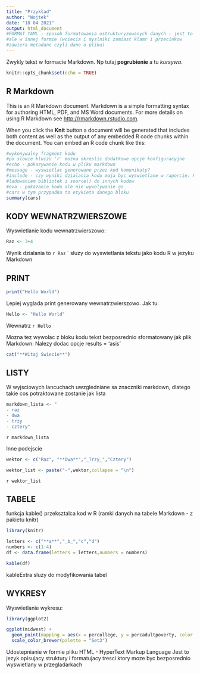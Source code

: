 ```yaml
---
title: "Przykład"
author: "Wojtek"
date: "18 04 2021"
output: html_document
#FORMAT YAML - sposob formatowania ustrukturyzowanych danych - jest to nadzbiór JSON i prezentuje podobne struktury
#ale w innej formie (wciecia i myslniki zamiast klamr i przecinkow
#zawiera metadane czyli dane o pliku)
---
```


Zwykly tekst w formacie Markdown. Np tutaj **pogrubienie** a tu _kursywa_.
```r
knitr::opts_chunk$set(echo = TRUE)
```

## R Markdown

This is an R Markdown document. Markdown is a simple formatting syntax for authoring HTML, PDF, and MS Word documents. For more details on using R Markdown see <http://rmarkdown.rstudio.com>.

When you click the **Knit** button a document will be generated that includes both content as well as the output of any embedded R code chunks within the document. You can embed an R code chunk like this:

```r
#wykonywalny fragment kodu 
#po slowie kluczu 'r' mozna okreslic dodatkowe opcje konfiguracyjne
#echo - pokazywanie kodu w pliku markdown
#message - wyswietlac generowane przez kod komunikaty?
#include - czy wyniki dzialania kodu maja byc wyswietlane w raporcie. Przydatne FALSE np w pierwszym bloku z
#ladowaniem bibliotek i source() do innych kodow
#eva - pokazanie kodu ale nie wywolywanie go
#cars w tym przypadku to etykieta danego bloku
summary(cars)
```

## KODY WEWNATRZWIERSZOWE

Wyswietlanie kodu wewnatrzwierszowo:

```r
Raz <- 3+4
```
Wynik dzialania to `r Raz` 
` sluzy do wyswietlania tekstu jako kodu R w jezyku Markdown

## PRINT
```r
print("Hello World")
```

Lepiej wyglada print generowany wewnatrzwierszowo. Jak tu:
```r
Hello <- "Hello World"
```
Wewnatrz `r Hello`

Mozna tez wywolac z bloku kodu tekst bezposrednio sformatowany jak plik Markdown:
Nalezy dodac opcje results = 'asis'
```r
cat("**Witaj Swiecie**")
```

## LISTY

W wyjsciowych lancuchach uwzgledniane sa znaczniki markdown, dlatego takie cos potraktowane zostanie jak lista
```r
markdown_lista <- "
- raz
- dwa
- trzy
- cztery"
```

`r markdown_lista`


Inne podejscie
```r
wektor <- c("Raz", "**Dwa**","_Trzy_","Cztery")

wektor_list <- paste("-",wektor,collapse = "\n")
```

`r wektor_list`


## TABELE

funkcja kable() przeksztalca kod w R (ramki danych na tabele Markdown - z pakietu knitr)
```r
library(knitr)

letters <- c("**a**","_b_","c","d")
numbers <- c(1:4)
df <- data.frame(letters = letters,numbers = numbers)

kable(df)
```
kableExtra sluzy do modyfikowania tabel

## WYKRESY

Wyswietlanie wykresu:

```r
library(ggplot2)

ggplot(midwest) +
  geom_point(mapping = aes(x = percollege, y = percadultpoverty, color = state)) +
  scale_color_brewer(palette = "Set3")


```


Udostepnianie w formie pliku HTML - HyperText Markup Language
Jest to jezyk opisujacy struktury i formatujacy tresci ktory moze byc bezposrednio wyswietlany w przegladarkach



















